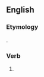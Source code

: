 ==English==

===Etymology===
{{suffix|got|est|lang=en}}.

===Verb===
{{head|en|verb form|cat2=verb simple past forms|cat3=second-person singular forms}}

# {{context|archaic|lang=en}} {{second-person singular past of|get|lang=en}}
